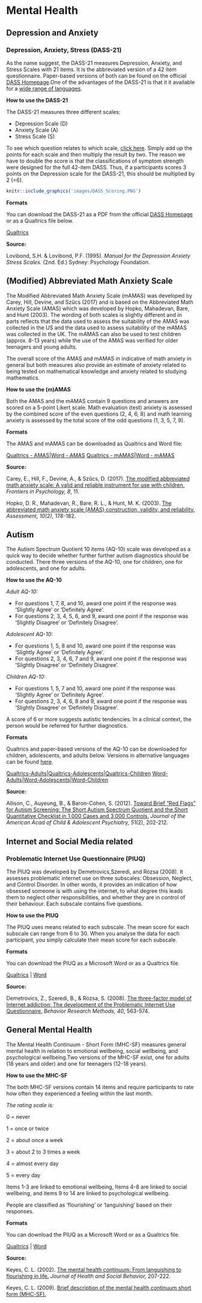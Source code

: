 # Mental Health

## Depression and Anxiety 

### Depression, Anxiety, Stress (DASS-21)

As the name suggest, the DASS-21 measures Depression, Anxiety, and Stress Scales with 21 items. It is the abbreviated version of a 42 item questionnaire. Paper-based versions of both can be found on the official [DASS Homepage](http://www2.psy.unsw.edu.au/groups/dass/).One of the advantages of the DASS-21 is that it it available for a [wide range of languages](http://www2.psy.unsw.edu.au/groups/dass/translations.htm).


**How to use the DASS-21**

The DASS-21 measures three different scales:

- Depression Scale (D)
- Anxiety Scale (A)
- Stress Scale (S)

To see which question relates to which scale, [click here](link). Simply add up the points for each scale and then multiply the result by two. The reason we have to double the score is that the classifications of symptom strength were designed for the full 42-item DASS. Thus, if a participants scores 3 points on the Depression scale for the DASS-21, this should be multiplied by 2 (=6).


```r

knitr::include_graphics('images/DASS_Scoring.PNG')
```

**Formats**

You can download the DASS-21 as a PDF from the official [DASS Homepage](http://www2.psy.unsw.edu.au/groups/dass/) or as a Qualtrics file below.

[Qualtrics](link) 

**Source:**

Lovibond, S.H. & Lovibond, P.F. (1995).  *Manual for the Depression Anxiety Stress Scales.* (2nd. Ed.)  Sydney: Psychology Foundation.


## (Modified) Abbreviated Math Anxiety Scale

The Modified Abbreviated Math Anxiety Scale (mAMAS) was developed by Carey, Hill, Devine, and Szűcs (2017) and is based on the Abbreviated Math Anxiety Scale (AMAS) which was developed by Hopko, Mahadevan, Bare, and Hunt (2003). The wording of both scales is slightly different and in parts reflects that the data used to assess the suitability of the AMAS was collected in the US and the data used to assess suitability of the mAMAS was collected in the UK. The mAMAS can also be used to test children (approx. 8-13 years) while the use of the AMAS was verified for older teenagers and young adults.

The overall score of the AMAS and mAMAS in indicative of math anxiety in general but both measures also provide an estimate of anxiety related to being tested on mathematical knowledge and anxiety related to studying mathematics.


**How to use the (m)AMAS**

Both the AMAS and the mAMAS contain 9 questions and answers are scored on a 5-point Likert scale. Math evaluation (test) anxiety is assessed by the combined score of the even questions (2, 4, 6, 8) and math learning anxiety is assessed by the total score of the odd questions (1, 3, 5, 7, 9).


**Formats**

The AMAS and mAMAS can be downloaded as Qualtrics and Word file:

[Qualtrics - AMAS](link)|[Word - AMAS](link)
[Qualtrics - mAMAS](link)|[Word - mAMAS](link)



**Source:**

Carey, E., Hill, F., Devine, A., & Szűcs, D. (2017). [The modified abbreviated math anxiety scale: A valid and reliable instrument for use with children.](https://www.frontiersin.org/articles/10.3389/fpsyg.2017.00011/full) *Frontiers in Psychology, 8*, 11.

Hopko, D. R., Mahadevan, R., Bare, R. L., & Hunt, M. K. (2003). [The abbreviated math anxiety scale (AMAS) construction, validity, and reliability.](https://www.researchgate.net/profile/Stephen_Joy/post/Hello_Can_anyone_tell_me_how_to_access_the_Abbreviated_Math_Anxiety_Scale_developed_by_Derek_Hopko2/attachment/59d624eb79197b80779833c8/AS:315374518636545@1452202552608/download/Math+Anxiety+Scale+Abbreviated+2003.pdf) *Assessment, 10(2)*, 178-182.




## Autism

The Autism Spectrum Quotient 10 items (AQ-10) scale was developed as a quick way to decide whether further further autism diagnostics should be conducted. There three versions of the AQ-10, one for children, one for adolescents, and one for adults.

**How to use the AQ-10**

*Adult AQ-10:*

- For questions 1, 7, 8, and 10, award one point if the response was 'Slightly Agree' or 'Definitely Agree'.
- For questions 2, 3, 4, 5, 6, and 9, award one point if the response was 'Slightly Disagree' or 'Definitely Disagree'.

*Adolescent AQ-10:*

- For questions 1, 5, 8 and 10, award one point if the response was 'Slightly Agree' or 'Definitely Agree'.
- For questions 2, 3, 4, 6, 7 and 9, award one point if the response was 'Slightly Disagree' or 'Definitely Disagree'.

*Children AQ-10:*

- For questions 1, 5, 7 and 10, award one point if the response was 'Slightly Agree' or 'Definitely Agree'.
- For questions 2, 3, 4, 6, 8 and 9, award one point if the response was 'Slightly Disagree' or 'Definitely Disagree'.

A score of 6 or more suggests autistic tendencies. In a clinical context, the person would be referred for further diagnostics.

**Formats**

Qualtrics and paper-based versions of the AQ-10 can be downloaded for children, adolescents, and adults below. Versions in alternative languages can be found [here](https://www.autismresearchcentre.com/arc_tests).

[Qualtrics-Adults](link)|[Qualtrics-Adolescents](link)|[Qualtrics-Children](link) 
[Word-Adults](link)|[Word-Adolescents](link)|[Word-Children](link) 


**Source:**

Allison, C., Auyeung, B., & Baron-Cohen, S. (2012). [Toward Brief "Red Flags" for Autism Screening: The Short Autism Spectrum Quotient and the Short Quantitative Checklist in 1,000 Cases and 3,000 Controls.](http://citeseerx.ist.psu.edu/viewdoc/download?doi=10.1.1.232.4537&rep=rep1&type=pdf) *Journal of the American Acad of Child & Adolescent Psychiatry, 51*(2), 202-212.


## Internet and Social Media related
### Problematic Internet Use Questionnaire (PIUQ) 

The PIUQ was developed by Demetrovics,Szeredi, and Rózsa (2008). It assesses problematic internet use on three subscales: Obsession, Neglect, and Control Disorder. In other words, it provides an indication of how obsessed someone is with using the internet, to what degree this leads them to neglect other responsibilities, and whether they are in control of their behaviour. Each subscale contains five questions.

**How to use the PIUQ**

The PIUQ uses means related to each subscale. The mean score for each subscale can range from 6 to 30. When you analyse the data for each participant, you simply calculate their mean score for each subscale.

**Formats**

You can download the PIUQ as a Microsoft Word or as a Qualtrics file.

[Qualtrics](./questionnaires/Problematic_Internet_Use_Questionnaire_PIUQ.qsf) | 
[Word](./questionnaires/ProblematicInternetUseQuestionnaire.docx)


**Source:**

Demetrovics, Z., Szeredi, B., & Rózsa, S. (2008). [The three-factor model of Internet addiction: The development of the Problematic Internet Use Questionnaire.](https://link.springer.com/content/pdf/10.3758/BRM.40.2.563) *Behavior Research Methods, 40*, 563-574.


## General Mental Health

The Mental Health Continuum - Short Form (MHC-SF) measures general mental health in relation to emotional wellbeing, social wellbeing, and psychological wellbeing.Two versions of the MHC-SF exist, one for adults (18 years and older) and one for teenagers (12-18 years).

**How to use the MHC-SF**

The both MHC-SF versions contain 14 items and require participants to rate how often they experienced a feeling within the last month. 

*The rating scale is:*

0 = never

1 = once or twice

2 = about once a week

3 = about 2 to 3 times a week

4 = almost every day

5 = every day

Items 1-3 are linked to emotional wellbeing, Items 4-8 are linked to social wellbeing, and items 9 to 14 are linked to psychological wellbeing.

People are classified as 'flourishing' or 'languishing' based on their responses.

**Formats**

You can download the PIUQ as a Microsoft Word or as a Qualtrics file.

[Qualtrics](link) | 
[Word](link)

**Source:**

Keyes, C. L. (2002). [The mental health continuum: From languishing to flourishing in life.](https://www.researchgate.net/profile/Corey_Keyes/publication/11278728_The_Mental_Health_Continuum_From_Languishing_to_Flourishing_in_Life/links/0046352b1a6f89da77000000/The-Mental-Health-Continuum-From-Languishing-to-Flourishing-in-Life.pdf) *Journal of Health and Social Behavior,* 207-222.

Keyes, C. L. (2009). [Brief description of the mental health continuum short form (MHC-SF).](https://www.aacu.org/sites/default/files/MHC-SFEnglish.pdf)


